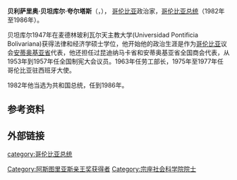 {{Unreferenced|time=2019-02-01T06:50:50+00:00}}
{{Infobox President
|original_name ={{lang|es|Belisario Betancur Cuartas}}
|image = Belisario Betancur.jpg
|caption       =
|country       ={{COL}}
|order         = 34
|term_start    =1982年8月7日
|term_end      =1986年8月7日
|office    =哥倫比亞总统
|predecessor  = [[胡利奥·塞萨尔·图尔瓦伊·阿亚拉|胡利奥·塞萨尔·图尔瓦伊·阿亚拉]]
|successor    = [[比尔希略·巴尔科·巴尔加斯|比尔希略·巴尔科·巴尔加斯]]
|birth_date   = 1923年2月4日
|birth_place  = {{COL}}[[安蒂奥基亚省|安蒂奥基亚省]][[阿马加|阿马加]]
| death_date=2018年12月7日（95歲）
| death_place={{COL}}[[波哥大|波哥大]]
|vicepresident=  
|spouse       = 
| religion=
|party        =[[哥伦比亚保守党|哥伦比亚保守党]]
}}
'''贝利萨里奥·贝坦库尔·夸尔塔斯'''（{{lang-es|'''Belisario Betancur Cuartas'''}}，{{bd|1923年|2月4日|2018年|12月7日|catIdx=B}}）， [[哥伦比亚|哥伦比亚]]政治家，[[哥伦比亚总统列表|哥伦比亚总统]]（1982年至1986年）。

贝坦库尔1947年在麦德林玻利瓦尔天主教大学(Universidad Pontificia Bolivariana)获得法律和经济学硕士学位，他开始他的政治生涯是作为[[哥伦比亚|哥伦比亚]]议会[[安蒂奥基亚省|安蒂奥基亚省]]代表，他还担任过昆迪纳马卡省和安蒂奥基亚省全国商会代表，从1953年到1957年任全国制宪大会议员。1963年任劳工部长，1975年至1977年任哥伦比亚驻西班牙大使。

1982年他当选为共和国总统，任到1986年。

== 参考资料 ==
{{reflist}}

== 外部链接 ==
{{start box}}
{{succession box|[[胡利奥·塞萨尔·图尔瓦伊·阿亚拉|胡利奥·塞萨尔·图尔瓦伊·阿亚拉]]|[[比尔希略·巴尔科·巴尔加斯|比尔希略·巴尔科·巴尔加斯]] |[[哥倫比亞总统|哥倫比亞总统]]|1982年–1986年}}
{{end box}}

{{阿斯图里亚斯亲王奖获得者|international-cooperation}}

{{Authority control}}
{{DEFAULTSORT:Betancur Cuartas, Belisario}}
[[category:哥伦比亚总统|category:哥伦比亚总统]]
[[Category:阿斯图里亚斯亲王奖获得者|Category:阿斯图里亚斯亲王奖获得者]]
[[Category:宗座社会科学院院士|Category:宗座社会科学院院士]]